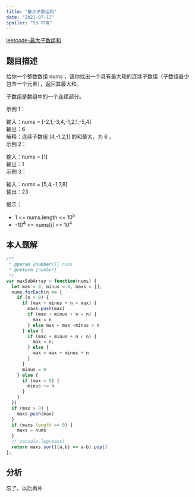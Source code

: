 ```yaml
---
title: "最大子数组和"
date: "2021-07-17"
spoiler: "53 中等"
---
```


[leetcode-最大子数组和](https://leetcode.cn/problems/maximum-subarray/description/)

## 题目描述

给你一个整数数组 nums ，请你找出一个具有最大和的连续子数组（子数组最少包含一个元素），返回其最大和。  
  
子数组是数组中的一个连续部分。  
  
   
  
示例 1：  
  
输入：nums = [-2,1,-3,4,-1,2,1,-5,4]  
输出：6  
解释：连续子数组 [4,-1,2,1] 的和最大，为 6 。  
示例 2：  
  
输入：nums = [1]  
输出：1  
示例 3：  
  
输入：nums = [5,4,-1,7,8]  
输出：23  
   
  
提示：  
  
* 1 \<= nums.length \<= 10<sup>5</sup>  
* -10<sup>4</sup> \<= nums[i] \<= 10<sup>4</sup>  

## 本人题解

```javascript
/**
 * @param {number[]} nums
 * @return {number}
 */
var maxSubArray = function(nums) {
  let max = 0, minus = 0, maxs = [];
  nums.forEach(n => {
    if (n > 0) {
      if (max + minus + n < max) {
        maxs.push(max)
        if (max + minus + n < n) {
          max = n
        } else max = max +minus + n
      } else {
        if (max + minus + n < n) {
          max = n;
        } else {
          max = max + minus + n
        }
      }
      minus = 0
    } else {
      if (max > 0) {
        minus += n
      }
    }
  })
  if (max > 0) {
    maxs.push(max)
  }
  if (maxs.length == 0) {
    maxs = nums
  }
  // console.log(maxs)
  return maxs.sort((a,b) => a-b).pop()
};
```

## 分析

忘了。以后再补